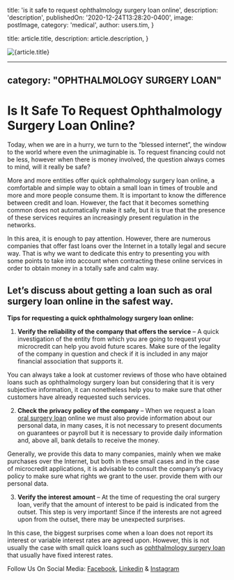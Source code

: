 
  title: 'is it safe to request ophthalmology surgery loan online',
  description: 'description',
  publishedOn: '2020-12-24T13:28:20-0400',
  image: postImage,
  category: 'medical',
  author: users.tim,
}

  title: article.title,
  description: article.description,
}


<Image src={postImage} alt={article.title} />

---
category: "OPHTHALMOLOGY SURGERY LOAN"
---

# Is It Safe To Request Ophthalmology Surgery Loan Online?

Today, when we are in a hurry, we turn to the “blessed internet”, the window to the world where even the unimaginable is. To request financing could not be less, however when there is money involved, the question always comes to mind, will it really be safe?

More and more entities offer quick ophthalmology surgery loan online, a comfortable and simple way to obtain a small loan in times of trouble and more and more people consume them. It is important to know the difference between credit and loan. However, the fact that it becomes something common does not automatically make it safe, but it is true that the presence of these services requires an increasingly present regulation in the networks.

In this area, it is enough to pay attention. However, there are numerous companies that offer fast loans over the Internet in a totally legal and secure way. That is why we want to dedicate this entry to presenting you with some points to take into account when contracting these online services in order to obtain money in a totally safe and calm way.

## Let’s discuss about getting a loan such as oral surgery loan online in the safest way.

**Tips for requesting a quick ophthalmology surgery loan online:**

1.  **Verify the reliability of the company that offers the service** – A quick investigation of the entity from which you are going to request your microcredit can help you avoid future scares. Make sure of the legality of the company in question and check if it is included in any major financial association that supports it.

You can always take a look at customer reviews of those who have obtained loans such as ophthalmology surgery loan but considering that it is very subjective information, it can nonetheless help you to make sure that other customers have already requested such services.

2.  **Check the privacy policy of the company** – When we request a loan [oral surgery loan](https://tlc.com.au/oral-surgery-loan-assistance-for-a-million-dollar-smile/) online we must also provide information about our personal data, in many cases, it is not necessary to present documents on guarantees or payroll but it is necessary to provide daily information and, above all, bank details to receive the money.

Generally, we provide this data to many companies, mainly when we make purchases over the Internet, but both in these small cases and in the case of microcredit applications, it is advisable to consult the company’s privacy policy to make sure what rights we grant to the user. provide them with our personal data.

3.  **Verify the interest amount** – At the time of requesting the oral surgery loan, verify that the amount of interest to be paid is indicated from the outset. This step is very important! Since if the interests are not agreed upon from the outset, there may be unexpected surprises.

In this case, the biggest surprises come when a loan does not report its interest or variable interest rates are agreed upon. However, this is not usually the case with small quick loans such as [ophthalmology surgery loan](https://tlc.com.au/ophthalmology-surgery-loan-protect-your-vision-at-the-right-time/) that usually have fixed interest rates.

Follow Us On Social Media: [Facebook](https://www.facebook.com/totallifestylecredit/), [Linkedin](https://www.linkedin.com/in/tim-boon-bba34350/?trk=org-employees_profile-result-card_result-card_full-click) & [Instagram](https://www.instagram.com/tlc.social/)
